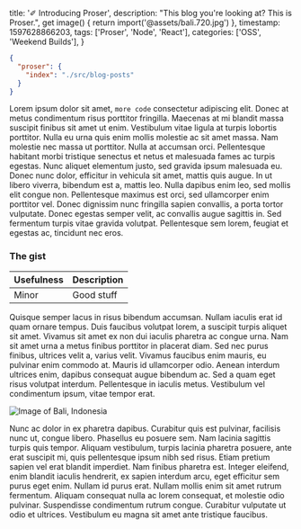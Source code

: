   title: '✐ Introducing Proser',
  description: "This blog you're looking at? This is Proser.",
  get image() {
    return import('@assets/bali.720.jpg')
  },
  timestamp: 1597628866203,
  tags: ['Proser', 'Node', 'React'],
  categories: ['OSS', 'Weekend Builds'],
}

```json
{
  "proser": {
    "index": "./src/blog-posts"
  }
}
```

Lorem ipsum dolor sit amet, `more code` consectetur adipiscing elit. Donec at metus condimentum risus porttitor fringilla. Maecenas at mi blandit massa suscipit finibus sit amet ut enim. Vestibulum vitae ligula at turpis lobortis porttitor. Nulla eu urna quis enim mollis molestie ac sit amet massa. Nam molestie nec massa ut porttitor. Nulla at accumsan orci. Pellentesque habitant morbi tristique senectus et netus et malesuada fames ac turpis egestas. Nunc aliquet elementum justo, sed gravida ipsum malesuada eu. Donec nunc dolor, efficitur in vehicula sit amet, mattis quis augue. In ut libero viverra, bibendum est a, mattis leo. Nulla dapibus enim leo, sed mollis elit congue non. Pellentesque maximus est orci, sed ullamcorper enim porttitor vel. Donec dignissim nunc fringilla sapien convallis, a porta tortor vulputate. Donec egestas semper velit, ac convallis augue sagittis in. Sed fermentum turpis vitae gravida volutpat. Pellentesque sem lorem, feugiat et egestas ac, tincidunt nec eros.

### The gist

| Usefulness | Description |
| ---------- | ----------- |
| Minor      | Good stuff  |

Quisque semper lacus in risus bibendum accumsan. Nullam iaculis erat id quam ornare tempus. Duis faucibus volutpat lorem, a suscipit turpis aliquet sit amet. Vivamus sit amet ex non dui iaculis pharetra ac congue urna. Nam sit amet urna a metus finibus porttitor in placerat diam. Sed nec purus finibus, ultrices velit a, varius velit. Vivamus faucibus enim mauris, eu pulvinar enim commodo at. Mauris id ullamcorper odio. Aenean interdum ultrices enim, dapibus consequat augue bibendum ac. Sed a quam eget risus volutpat interdum. Pellentesque in iaculis metus. Vestibulum vel condimentum ipsum, vitae tempor erat.

<img src={metadata.image} alt='Image of Bali, Indonesia' />

Nunc ac dolor in ex pharetra dapibus. Curabitur quis est pulvinar, facilisis nunc ut, congue libero. Phasellus eu posuere sem. Nam lacinia sagittis turpis quis tempor. Aliquam vestibulum, turpis lacinia pharetra posuere, ante erat suscipit mi, quis pellentesque ipsum nibh sed risus. Etiam pretium sapien vel erat blandit imperdiet. Nam finibus pharetra est. Integer eleifend, enim blandit iaculis hendrerit, ex sapien interdum arcu, eget efficitur sem purus eget enim. Nullam id purus erat. Nullam mollis enim sit amet rutrum fermentum. Aliquam consequat nulla ac lorem consequat, et molestie odio pulvinar. Suspendisse condimentum rutrum congue. Curabitur vulputate ut odio et ultrices. Vestibulum eu magna sit amet ante tristique faucibus.
